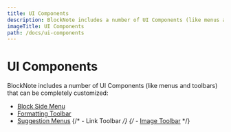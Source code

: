 ```yaml
---
title: UI Components
description: BlockNote includes a number of UI Components (like menus and toolbars) that can be completely customized.
imageTitle: UI Components
path: /docs/ui-components
---
```


# UI Components

BlockNote includes a number of UI Components (like menus and toolbars) that can be completely customized:

- [Block Side Menu](/docs/react/styling-theming/components/side-menu)
- [Formatting Toolbar](/docs/react/styling-theming/components/formatting-toolbar)
- [Suggestion Menus](/docs/react/styling-theming/components/suggestion-menus)
  {/* - Link Toolbar */}
  {/* - [Image Toolbar](/docs/ui-components/image-toolbar) */}

<CardTable path="/ui-components" />
